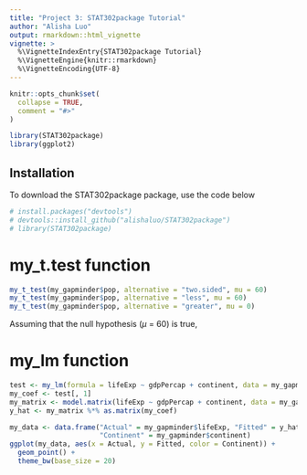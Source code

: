 ```yaml
---
title: "Project 3: STAT302package Tutorial"
author: "Alisha Luo"
output: rmarkdown::html_vignette
vignette: >
  %\VignetteIndexEntry{STAT302package Tutorial}
  %\VignetteEngine{knitr::rmarkdown}
  %\VignetteEncoding{UTF-8}
---
```


```r
knitr::opts_chunk$set(
  collapse = TRUE,
  comment = "#>"
)
```

```r
library(STAT302package)
library(ggplot2)
```

## Installation
To download the STAT302package package, use the code below
```r
# install.packages("devtools")
# devtools::install_github("alishaluo/STAT302package")
# library(STAT302package)
```

# my_t.test function
```r
my_t_test(my_gapminder$pop, alternative = "two.sided", mu = 60)
my_t_test(my_gapminder$pop, alternative = "less", mu = 60)
my_t_test(my_gapminder$pop, alternative = "greater", mu = 0)
```

Assuming that the null hypothesis ($\mu$ = 60) is true, 

# my_lm function
```r
test <- my_lm(formula = lifeExp ~ gdpPercap + continent, data = my_gapminder)
my_coef <- test[, 1]
my_matrix <- model.matrix(lifeExp ~ gdpPercap + continent, data = my_gapminder)
y_hat <- my_matrix %*% as.matrix(my_coef)

my_data <- data.frame("Actual" = my_gapminder$lifeExp, "Fitted" = y_hat, 
                      "Continent" = my_gapminder$continent)
ggplot(my_data, aes(x = Actual, y = Fitted, color = Continent)) + 
  geom_point() + 
  theme_bw(base_size = 20)
```
